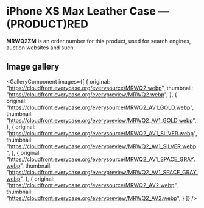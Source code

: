 
# iPhone XS Max Leather Case — (PRODUCT)RED

<Callout type='info' emoji='👉🏻'>**MRWQ2ZM** is an order number for this product, used for search engines, auction websites and such.</Callout>

## Image gallery

<GalleryComponent
    images={[
      {
        original: "https://cloudfront.everycase.org/everysource/MRWQ2.webp",
        thumbnail: "https://cloudfront.everycase.org/everypreview/MRWQ2.webp",
      },
      {
        original: "https://cloudfront.everycase.org/everysource/MRWQ2_AV1_GOLD.webp",
        thumbnail: "https://cloudfront.everycase.org/everypreview/MRWQ2_AV1_GOLD.webp",
      },
      {
        original: "https://cloudfront.everycase.org/everysource/MRWQ2_AV1_SILVER.webp",
        thumbnail: "https://cloudfront.everycase.org/everypreview/MRWQ2_AV1_SILVER.webp",
      },
      {
        original: "https://cloudfront.everycase.org/everysource/MRWQ2_AV1_SPACE_GRAY.webp",
        thumbnail: "https://cloudfront.everycase.org/everypreview/MRWQ2_AV1_SPACE_GRAY.webp",
      },
      {
        original: "https://cloudfront.everycase.org/everysource/MRWQ2_AV2.webp",
        thumbnail: "https://cloudfront.everycase.org/everypreview/MRWQ2_AV2.webp",
      }
    ]}
  />
